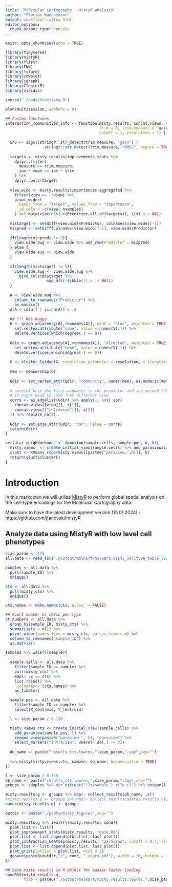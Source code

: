 ```yaml
---
title: "Molecular Cartography - MistyR analysis"
author: "Florian Wuennemann"
output: workflowr::wflow_html
editor_options:
  chunk_output_type: console
---
```


```r
knitr::opts_chunk$set(echo = TRUE)

library(tidyverse)
library(mistyR)
library(rlist)
library(FNN)
library(future)
library(cowplot)
library(igraph)
library(ClusterR)
library(viridis)

source("./code/functions.R")
```

```r
plan(multisession, workers = 8)

## Custom functions
interaction_communities_info <- function(misty.results, concat.views, view,
                                         trim = 0, trim.measure = "gain.R2", 
                                         cutoff = 1, resolution = 1) {
  
  inv <- sign((stringr::str_detect(trim.measure, "gain") |
                 stringr::str_detect(trim.measure, "RMSE", negate = TRUE)) - 0.5)
  
  targets <- misty.results$improvements.stats %>%
    dplyr::filter(
      measure == trim.measure,
      inv * mean >= inv * trim
    ) %>%
    dplyr::pull(target)
  
  view.wide <- misty.results$importances.aggregated %>%
    filter(view == !!view) %>%
    pivot_wider(
      names_from = "Target", values_from = "Importance",
      id_cols = -c(view, nsamples)
    ) %>% mutate(across(-c(Predictor,all_of(targets)), \(x) x = NA))
  
  mistarget <- setdiff(view.wide$Predictor, colnames(view.wide)[-1])
  mispred <- setdiff(colnames(view.wide)[-1], view.wide$Predictor)
  
  if(length(mispred) != 0){
    view.wide.aug <- view.wide %>% add_row(Predictor = mispred)
  } else {
    view.wide.aug <- view.wide
  }
  
  if(length(mistarget) != 0){
    view.wide.aug <- view.wide.aug %>% 
      bind_cols(mistarget %>% 
                  map_dfc(~tibble(!!.x := NA)))
  }
  
  A <- view.wide.aug %>%
    column_to_rownames("Predictor") %>%
    as.matrix()
  A[A < cutoff | is.na(A)] <- 0
  
  ## !!! Was buggy
  G <- graph.adjacency(A[,rownames(A)], mode = "plus", weighted = TRUE) %>%
    set.vertex.attribute("name", value = names(V(.))) %>%
    delete.vertices(which(degree(.) == 0))
  
  Gdir <- graph.adjacency(A[,rownames(A)], "directed", weighted = TRUE) %>%
    set.vertex.attribute("name", value = names(V(.))) %>%
    delete.vertices(which(degree(.) == 0))
  
  C <- cluster_leiden(G, resolution_parameter = resolution, n_iterations = -1)
  
  mem <- membership(C)
  
  Gdir <- set_vertex_attr(Gdir, "community", names(mem), as.numeric(mem))
  
  # careful here the first argument is the predictor and the second the target, 
  # it might need to come from different view
  corrs <- as_edgelist(Gdir) %>% apply(1, \(x) cor(
    concat.views[[view]][, x[1]],
    concat.views[["intraview"]][, x[2]]
  )) %>% replace_na(0)
  
  Gdir <- set_edge_attr(Gdir, "cor", value = corrs)
  return(Gdir)
}

cellular_neighborhoods <- function(sample.cells, sample.pos, n, k){
  misty.views  <- create_initial_view(sample.cells) %>% add_paraview(sample.pos, family = "constant", l = n)
  clust <- KMeans_rcpp(misty.views[[paste0("paraview.",n)]], k)
  return(clust$clusters) 
}
```

# Introduction

In this markdown we will utilize [MistyR](https://saezlab.github.io/mistyR/) to perform global spatial analysis on the cell-type encodings for the Molecular Cartography data.

Make sure to have the latest development version (15.01.2024) : https://github.com/jtanevski/mistyR

## Analyze data using MistyR with low level cell phenotypes

```r
size_param <- 125
all.data <- read_tsv("./output/molkart/molkart.misty_celltype_table.lowres.tsv")

samples <- all.data %>%
  pull(sample_ID) %>%
  unique()

cts <- all.data %>%
  pull(misty_cts) %>%
  unique()

cts.names <- make.names(cts, allow_ = FALSE)

## Count number of cells per type
ct_numbers <- all.data %>%
  group_by(sample_ID, misty_cts) %>%
  summarise(n = n()) %>%
  pivot_wider(names_from = misty_cts, values_from = n) %>%
  column_to_rownames("sample_ID") %>%
  as.matrix()

samples %>% walk(\(sample){
  
  sample.cells <- all.data %>%
    filter(sample_ID == sample) %>%
    pull(misty_cts) %>%
    map(~ .x == cts) %>%
    list.rbind() %>%
    `colnames<-`(cts.names) %>%
    as_tibble()

  sample.pos <- all.data %>%
    filter(sample_ID == sample) %>%
    select(X_centroid, Y_centroid)

  l <- size_param / 0.138

  misty.views.cts <- create_initial_view(sample.cells) %>%
    add_paraview(sample.pos, l) %>%
    rename_view(paste0("paraview.", l), "paraview") %>%
    select_markers("intraview", where(~ sd(.) != 0))
  
  db_name <- paste("results_cts.lowres.",size_param,".sqm",sep="")
  
  run_misty(misty.views.cts, sample, db_name, bypass.intra = TRUE)
})
```


```r
l <- size_param / 0.138
db_name <- paste("results_cts.lowres.",size_param,".sqm",sep="")
groups <- samples %>% str_extract("(?<=sample_).+(?=_r)") %>% unique()

misty.results.g <- groups %>% map(~ collect_results(db_name, .x))
#misty.results.g <- groups %>% map(~ collect_results(paste("results_cts_",as.character(size_param),".sqm",sep=""), .x,)) ##
names(misty.results.g) <- groups

outdir <- paste("./plots/misty_figures",sep="")

misty.results.g %>% iwalk(\(misty.results, cond){
  plot.list <- list()
  plot_improvement_stats(misty.results, "gain.R2")
  plot.list <- list.append(plot.list, last_plot())
  plot_interaction_heatmap(misty.results, "paraview", cutoff = 0.4, clean = TRUE, trim = 5)
  plot.list <- list.append(plot.list, last_plot())
  plot_grid(plotlist = plot.list, ncol = 2)
  ggsave(paste0(outdir,"/", cond, "_stats.pdf"), width = 10, height = 10)
})
```

```r
## Save misty results in R object for easier faster loading
saveRDS(misty.results.g,
        file = paste0("./output/molkart/misty_results.lowres.",size_param,".rds"))
```

<!-- ## Analyze data using MistyR with high level cell phenotypes -->

<!-- ```{r} -->
<!-- size_param <- 125 -->
<!-- all.data <- read_tsv("./output/molkart/molkart.misty_celltype_table.highres.tsv") -->

<!-- samples <- all.data %>% -->
<!--   pull(sample_ID) %>% -->
<!--   unique() -->

<!-- cts <- all.data %>% -->
<!--   pull(misty_cts) %>% -->
<!--   unique() -->

<!-- cts.names <- make.names(cts, allow_ = FALSE) -->

<!-- ## Count number of cells per type -->
<!-- ct_numbers <- all.data %>% -->
<!--   group_by(sample_ID, misty_cts) %>% -->
<!--   summarise(n = n()) %>% -->
<!--   pivot_wider(names_from = misty_cts, values_from = n) %>% -->
<!--   column_to_rownames("sample_ID") %>% -->
<!--   as.matrix() -->

<!-- samples %>% walk(\(sample){ -->

<!--   sample.cells <- all.data %>% -->
<!--     filter(sample_ID == sample) %>% -->
<!--     pull(misty_cts) %>% -->
<!--     map(~ .x == cts) %>% -->
<!--     list.rbind() %>% -->
<!--     `colnames<-`(cts.names) %>% -->
<!--     as_tibble() -->

<!--   sample.pos <- all.data %>% -->
<!--     filter(sample_ID == sample) %>% -->
<!--     select(X_centroid, Y_centroid) -->

<!--   #l <- ceiling(knn.dist(sample.pos, 1) %>% mean()) -->
<!--   #l <- 20/0.138 -->
<!--   #l <- 50/0.138 -->
<!--   #l <- 100/0.138 -->
<!--   l <- size_param / 0.138 -->

<!--   misty.views.cts <- create_initial_view(sample.cells) %>% -->
<!--     add_paraview(sample.pos, l) %>% -->
<!--     rename_view(paste0("paraview.", l), "paraview") %>% -->
<!--     select_markers("intraview", where(~ sd(.) != 0)) -->

<!--   run_misty(misty.views.cts, sample, paste("results_cts.highres",size_param,".sqm",sep=""), bypass.intra = TRUE) -->
<!-- }) -->
<!-- ``` -->


<!-- ```{r} -->
<!-- groups <- samples %>% str_extract("(?<=sample_).+(?=_r)") %>% unique() -->

<!-- misty.results.g <- groups %>% map(~ collect_results("results_cts.highres125.sqm", .x)) -->
<!-- #misty.results.g <- groups %>% map(~ collect_results(paste("results_cts_",as.character(size_param),".sqm",sep=""), .x,)) ## -->
<!-- names(misty.results.g) <- groups -->

<!-- dir.create(paste("misty_figures_highres125",size_param,sep="")) ## -->

<!-- misty.results.g %>% iwalk(\(misty.results, cond){ -->
<!--   plot.list <- list() -->
<!--   plot_improvement_stats(misty.results, "gain.R2") -->
<!--   plot.list <- list.append(plot.list, last_plot()) -->
<!--   plot_interaction_heatmap(misty.results, "paraview", cutoff = 0.4, clean = TRUE, trim = 5) -->
<!--   plot.list <- list.append(plot.list, last_plot()) -->
<!--   plot_grid(plotlist = plot.list, ncol = 2) -->
<!--   ggsave(paste0("misty_figures_highres125/s", cond, "_stats.pdf"), width = 10, height = 10) -->
<!--   #ggsave(paste0("misty_figures_",size_param,"/", cond, "_stats.pdf"), width = 10, height = 10) -->
<!-- }) -->
<!-- ``` -->

